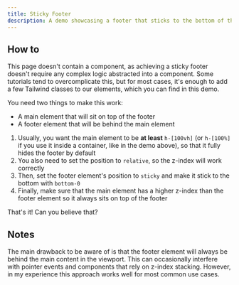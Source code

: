 ```yaml
---
title: Sticky Footer
description: A demo showcasing a footer that sticks to the bottom of the page.
---
```


<ComponentPreview name="sticky-footer-demo" />

## How to

This page doesn't contain a component, as achieving a sticky footer doesn't require any complex logic abstracted into a component. Some tutorials tend to overcomplicate this, but for most cases, it's enough to add a few Tailwind classes to our elements, which you can find in this demo.

You need two things to make this work:
- A main element that will sit on top of the footer
- A footer element that will be behind the main element

1. Usually, you want the main element to be **at least** `h-[100vh]` (or `h-[100%]` if you use it inside a container, like in the demo above), so that it fully hides the footer by default
2. You also need to set the position to `relative`, so the z-index will work correctly
3. Then, set the footer element's position to `sticky` and make it stick to the bottom with `bottom-0`
4. Finally, make sure that the main element has a higher z-index than the footer element so it always sits on top of the footer

That's it! Can you believe that?

## Notes

The main drawback to be aware of is that the footer element will always be behind the main content in the viewport. This can occasionally interfere with pointer events and components that rely on z-index stacking. However, in my experience this approach works well for most common use cases.
